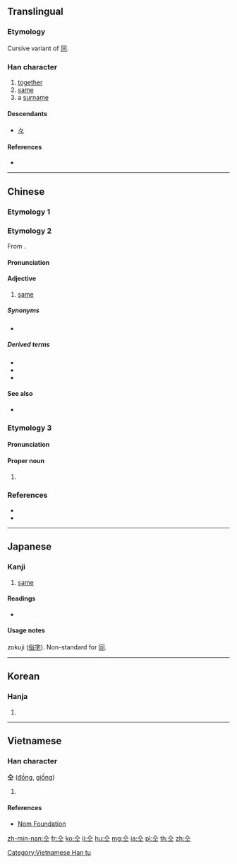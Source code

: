 {{also|同|㒰}}
==Translingual==

===Etymology===
Cursive variant of [[同]].

===Han character===
{{Han char|rn=9|rad=人|as=03|sn=5|four=80101|canj=OM,XOM|ids=⿱人工}}

# [[together]]
# [[same]]
# a [[surname]]

====Descendants====
* [[々]]

====References====
* {{Han ref|kx=0093.030|dkj=00378|dj=0196.070|hdz=10111.020|uh=4EDD|ud=20189|bh=C969|bd=51561}}

----

==Chinese==

===Etymology 1===
{{zh-see|同|v}}

===Etymology 2===
{{zh-forms|alt=同,共}}

From {{m|zh|共}}.

====Pronunciation====
{{zh-pron
|mn=kāng/kâng
|cat=adj
}}

====Adjective====
{{zh-adj}}

# {{lb|zh|Min Nan}} [[same]]

=====Synonyms=====
* {{zh-l|𫝛|siāng}}

=====Derived terms=====
* {{zh-l|仝款}}
* {{zh-l|無仝}}
* {{zh-l|相仝}}

====See also====
* {{q|Mandarin}} {{zh-l|同|tóng}}

===Etymology 3===

====Pronunciation====
{{zh-pron
|m=Tóng
|c=tung4
|mc=1
|oc=2
|cat=pn
}}

====Proper noun====
{{zh-proper noun}}

# {{surname|lang=zh}}

===References===
* {{thcwd|1315}}
* {{thcwda|367}}

----

==Japanese==
{{ja-see-also|同}}

===Kanji===
{{ja-kanji|grade=uc|rs=人03}}

# [[same]]

====Readings====
* {{ja-readings|on=[[どう]] (dō)|kun=[[おなじ]] (onaji)}}

====Usage notes====
zokuji ([[俗字]]). Non-standard for [[同]].

----

==Korean==

===Hanja===
{{ko-hanja|hangeul=동|rv=dong|mr=tong}}

# {{defn|lang=ko|sort=人03}}

----

==Vietnamese==

===Han character===
'''仝''' ([[đồng]], [[giồng]])

# {{defn|lang=vi}}

====References====
* [http://nomfoundation.org/common/nom_details.php?codepoint=4edd Nom Foundation]

[[Category:Vietnamese Han tu]]

[[zh-min-nan:仝]]
[[fr:仝]]
[[ko:仝]]
[[li:仝]]
[[hu:仝]]
[[mg:仝]]
[[ja:仝]]
[[pl:仝]]
[[th:仝]]
[[zh:仝]]